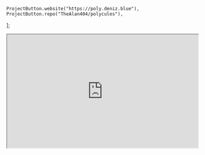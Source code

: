	ProjectButton.website("https://poly.deniz.blue"),
	ProjectButton.repo("TheAlan404/polycules"),
];

<iframe
	src="https://poly.deniz.blue/default"
	width="100%"
	height="300"
	loading="lazy"
	style={{
		border: "0",
		borderRadius: "0.5rem",
	}}
/>

This is basically [polycul.es](https://polycul.es/) but its more mobile-friendly and supports DID/OSDD/plurality/systems.

Made as a request from my friends who are polyamorous
